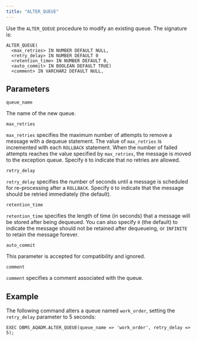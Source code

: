 ```yaml
---
title: "ALTER_QUEUE"
---
```


Use the `ALTER_QUEUE` procedure to modify an existing queue. The signature is:

```text
ALTER_QUEUE(
  <max_retries> IN NUMBER DEFAULT NULL,
  <retry_delay> IN NUMBER DEFAULT 0
  <retention_time> IN NUMBER DEFAULT 0,
  <auto_commit> IN BOOLEAN DEFAULT TRUE)
  <comment> IN VARCHAR2 DEFAULT NULL,
```

## Parameters

`queue_name`

 The name of the new queue.

`max_retries`

 `max_retries` specifies the maximum number of attempts to remove a message with a dequeue statement. The value of `max_retries` is incremented with each `ROLLBACK` statement. When the number of failed attempts reaches the value specified by `max_retries`, the message is moved to the exception queue. Specify `0` to indicate that no retries are allowed.

`retry_delay`

 `retry_delay` specifies the number of seconds until a message is scheduled for re-processing after a `ROLLBACK`. Specify `0` to indicate that the message should be retried immediately (the default).

`retention_time`

 `retention_time` specifies the length of time (in seconds) that a message will be stored after being dequeued. You can also specify `0` (the default) to indicate the message should not be retained after dequeueing, or `INFINITE` to retain the message forever.

`auto_commit`

 This parameter is accepted for compatibility and ignored.

`comment`

 `comment` specifies a comment associated with the queue.

## Example

The following command alters a queue named `work_order`, setting the `retry_delay` parameter to 5 seconds:

```text
EXEC DBMS_AQADM.ALTER_QUEUE(queue_name => 'work_order', retry_delay => 5);
```
